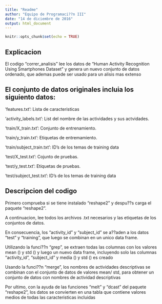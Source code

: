 ```yaml
---
title: "Readme"
author: "Equipo de Programaci??n III"
date: "14 de diciembre de 2016"
output: html_document
---
```


```r
knitr::opts_chunk$set(echo = TRUE)
```

## Explicacion

El codigo "correr_analisis" lee los datos de "Human Activity Recognition Using Smartphones Dataset" y genera un nuevo conjunto de datos ordenado, que ademas puede ser usado para un alisis mas extenso



## El conjunto de datos originales incluia los siguiento datos:

'features.txt': Lista de caracteristicas

'activity_labels.txt': List del nombre de las actividades y sus actvidades.

'train/X_train.txt': Conjunto de entrenamiento.

'train/y_train.txt': Etiquetas de entremamiento.

'train/subject_train.txt': ID's de los temas de training data

'test/X_test.txt': Cojunto de pruebas.

'test/y_test.txt': Etiquetas de pruebas.

'test/subject_test.txt': ID's de los temas de training data

## Descripcion del codigo

Primero comprueba si se tiene instalado "reshape2" y despu??s carga el paquete "reshape2".

A continuacion, lee todos los archivos .txt necesarios y las etiquetas de los conjuntos de datos.

En consecuencia, los "activity_id" y "subject_id" se a??aden a los datos "test" y "training", que luego se combinan en un unico data frame.

Utilizando la funci??n "grep", se extraen todas las columnas con los valores mean () y std () y luego un nuevo data frame, incluyendo solo las columnas "activity_id", "subject_id" y media () y std () es creado

Usando la funci??n "merge", los nombres de actividades descriptivas se combinan con el conjunto de datos de valores mean/ std, para obtener un conjunto de datos con nombres de actividad descriptivas

Por ultimo, con la ayuda de las funciones "melt" y "dcast" del paquete "reshape2", los datos se convierten en una tabla que contiene valores medios de todas las caracteristicas incluidas




